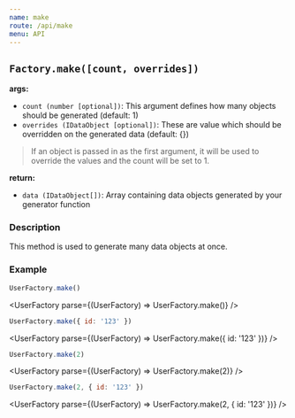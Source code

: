 ```yaml
---
name: make
route: /api/make
menu: API
---
```



## `Factory.make([count, overrides])`

**args:**

- `count (number [optional])`: This argument defines how many objects should be generated (default: 1)
- `overrides (IDataObject [optional])`: These are value which should be overridden on the generated data (default: {})

> If an object is passed in as the first argument, it will be used to override the values and the count will be set to 1.

**return:**

- `data (IDataObject[])`: Array containing data objects generated by your generator function

### Description

This method is used to generate many data objects at once.

### Example

```js
UserFactory.make()
```

<UserFactory parse={(UserFactory) => UserFactory.make()} />

```js
UserFactory.make({ id: '123' })
```

<UserFactory parse={(UserFactory) => UserFactory.make({ id: '123' })} />

```js
UserFactory.make(2)
```

<UserFactory parse={(UserFactory) => UserFactory.make(2)} />

```js
UserFactory.make(2, { id: '123' })
```

<UserFactory parse={(UserFactory) => UserFactory.make(2, { id: '123' })} />
